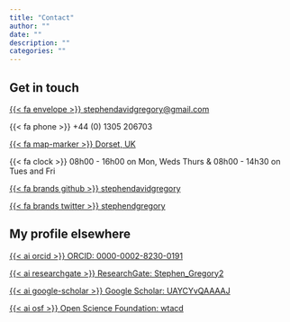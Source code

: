 ```yaml
---
title: "Contact"
author: ""
date: ""
description: ""
categories: ""
---
```


## Get in touch

[{{< fa envelope >}} stephendavidgregory\@gmail.com](mailto:stephendavidgregory@gmail.com)

{{< fa phone >}} +44 (0) 1305 206703

[{{< fa map-marker >}} Dorset, UK](https://www.google.com/maps/place/Dorset/@50.7970288,-2.6018046,10z)

{{< fa clock >}} 08h00 - 16h00 on Mon, Weds Thurs & 08h00 - 14h30 on Tues and Fri

[{{< fa brands github >}} stephendavidgregory](http://github.com/stephendavidgregory/){target="_blank"}

[{{< fa brands twitter >}} stephendgregory](https://twitter.com/stephendgregory){target="_blank"}

## My profile elsewhere

[{{< ai orcid >}} ORCID: 0000-0002-8230-0191](http://orcid.org/0000-0002-8230-0191){target="_blank"}

[{{< ai researchgate >}} ResearchGate: Stephen_Gregory2](https://www.researchgate.net/profile/Stephen_Gregory2/){target="_blank"}

[{{< ai google-scholar >}} Google Scholar: UAYCYvQAAAAJ](http://scholar.google.com/citations?user=UAYCYvQAAAAJ&hl=en){target="_blank"}

[{{< ai osf >}} Open Science Foundation: wtacd](https://osf.io/wtacd/){target="_blank"}
